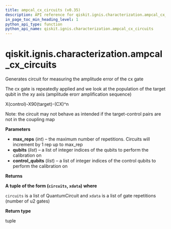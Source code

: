 ```yaml
---
title: ampcal_cx_circuits (v0.35)
description: API reference for qiskit.ignis.characterization.ampcal_cx_circuits in qiskit v0.35
in_page_toc_min_heading_level: 1
python_api_type: function
python_api_name: qiskit.ignis.characterization.ampcal_cx_circuits
---
```


<span id="qiskit-ignis-characterization-ampcal-cx-circuits" />

# qiskit.ignis.characterization.ampcal\_cx\_circuits

<Function id="qiskit.ignis.characterization.ampcal_cx_circuits" isDedicatedPage={true} github="https://github.com/qiskit-community/qiskit-ignis/tree/stable/0.7/qiskit/ignis/characterization/gates/circuits.py" signature="ampcal_cx_circuits(max_reps, qubits, control_qubits)">
  Generates circuit for measuring the amplitude error of the cx gate

  The cx gate is repeatedly applied and we look at the population of the target qubit in the xy axis (amplitude erorr amplification sequence)

  X(control)-X90(target)-(CX)^n

  Note: the circuit may not behave as intended if the target-control pairs are not in the coupling map

  **Parameters**

  *   **max\_reps** (*int*) – the maximum number of repetitions. Circuits will increment by 1 rep up to max\_rep
  *   **qubits** (*list*) – a list of integer indices of the qubits to perform the calibration on
  *   **control\_qubits** (*list*) – a list of integer indices of the control qubits to perform the calibration on

  **Returns**

  **A tuple of the form (`circuits`, `xdata`) where**

  `circuits` is a list of QuantumCircuit and `xdata` is a list of gate repetitions (number of u2 gates)

  **Return type**

  tuple
</Function>

